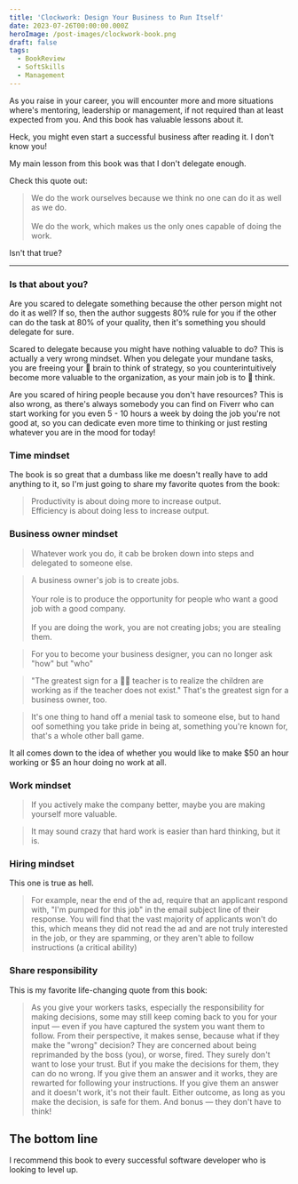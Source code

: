 ```yaml
---
title: 'Clockwork: Design Your Business to Run Itself'
date: 2023-07-26T00:00:00.000Z
heroImage: /post-images/clockwork-book.png
draft: false
tags:
  - BookReview
  - SoftSkills
  - Management
---
```


As you raise in your career, you will encounter more and more situations where's mentoring, leadership or management, if not required than at least expected from you. And this book has valuable lessons about it.

Heck, you might even start a successful business after reading it. I don't know you!

My main lesson from this book was that I don't delegate enough.

Check this quote out:

> We do the work ourselves because we think no one can do it as well as we do.\
> \
> We do the work, which makes us the only ones capable of doing the work.

Isn't that true?

***

### Is that about you?

Are you scared to delegate something because the other person might not do it as well? If so, then the author suggests 80% rule for you if the other can do the task at 80% of your quality, then it's something you should delegate for sure.

Scared to delegate because you might have nothing valuable to do? This is actually a very wrong mindset. When you delegate your mundane tasks, you are freeing your 🧠 brain to think of strategy, so you counterintuitively become more valuable to the organization, as your main job is to 💭 think.

Are you scared of hiring people because you don't have resources? This is also wrong, as there's always somebody you can find on Fiverr who can start working for you even 5 - 10 hours a week by doing the job you're not good at, so you can dedicate even more time to thinking or just resting whatever you are in the mood for today!

### Time mindset

The book is so great that a dumbass like me doesn't really have to add anything to it, so I'm just going to share my favorite quotes from the book:

> Productivity is about doing more to increase output.\
> Efficiency is about doing less to increase output.

### Business owner mindset

> Whatever work you do, it cab be broken down into steps and delegated to someone else.

> A business owner's job is to create jobs.\
> \
> Your role is to produce the opportunity for people who want a good job with a good company.\
> \
> If you are doing the work, you are not creating jobs; you are stealing them.

> For you to become your business designer, you can no longer ask "how" but "who"

> "The greatest sign for a 👩‍🏫 teacher is to realize the children are working as if the teacher does not exist." That's the greatest sign for a business owner, too.

> It's one thing to hand off a menial task to someone else, but to hand oof something you take pride in being at, something you're known for, that's a whole other ball game.

It all comes down to the idea of whether you would like to make $50 an hour working or $5 an hour doing no work at all.

### Work mindset

> If you actively make the company better, maybe you are making yourself more valuable.

> It may sound crazy that hard work is easier than hard thinking, but it is.

### Hiring mindset

This one is true as hell.

> For example, near the end of the ad, require that an applicant respond with, "I'm pumped for this job" in the email subject line of their response. You will find that the vast majority of applicants won't do this, which means they did not read the ad and are not truly interested in the job, or they are spamming, or they aren't able to follow instructions (a critical ability)

### Share responsibility

This is my favorite life-changing quote from this book:

> As you give your workers tasks, especially the responsibility for making decisions, some may still keep coming back to you for your input — even if you have captured the system you want them to follow. From their perspective, it makes sense, because what if they make the "wrong" decision? They are concerned about being reprimanded by the boss (you), or worse, fired. They surely don't want to lose your trust. But if you make the decisions for them, they can do no wrong. If you give them an answer and it works, they are rewarted for following your instructions. If you give them an answer and it doesn't work, it's not their fault. Either outcome, as long as you make the decision, is safe for them. And bonus — they don't have to think!

## The bottom line

I recommend this book to every successful software developer who is looking to level up.
